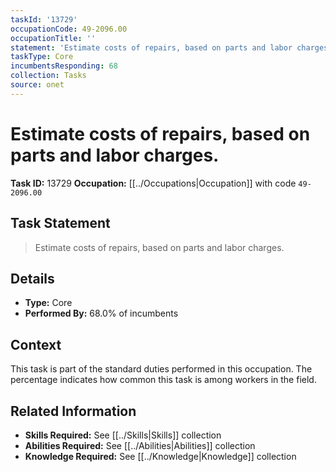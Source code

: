 ```yaml
---
taskId: '13729'
occupationCode: 49-2096.00
occupationTitle: ''
statement: 'Estimate costs of repairs, based on parts and labor charges.'
taskType: Core
incumbentsResponding: 68
collection: Tasks
source: onet
---
```

# Estimate costs of repairs, based on parts and labor charges.

**Task ID:** 13729
**Occupation:** [[../Occupations|Occupation]] with code `49-2096.00`

## Task Statement

> Estimate costs of repairs, based on parts and labor charges.

## Details

- **Type:** Core
- **Performed By:** 68.0% of incumbents

## Context

This task is part of the standard duties performed in this occupation. The percentage indicates how common this task is among workers in the field.

## Related Information

- **Skills Required:** See [[../Skills|Skills]] collection
- **Abilities Required:** See [[../Abilities|Abilities]] collection
- **Knowledge Required:** See [[../Knowledge|Knowledge]] collection
